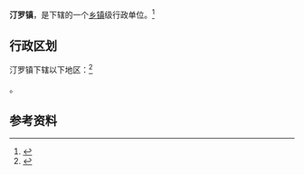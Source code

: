 {{中国乡级行政区|37/05/22/104/000}}

'''汀罗镇'''，是{{PRC admin/fullname|37/05/22/104/000|3}}下辖的一个[[乡镇|乡镇]]级行政单位。<ref>{{PRC admin/ref sgc|{{PRC admin/parent|37/05/22/104/000}}}}</ref>

== 行政区划 ==

汀罗镇下辖以下地区：<ref>{{PRC admin/ref sgc|37/05/22/104/000}}</ref>

{{PRC admin/children|37/05/22/104/000}}。

== 参考资料 ==

{{reflist}}

{{PRC admin/navcat|37/05/22/104/000}}
{{山东行政区划小作品}}